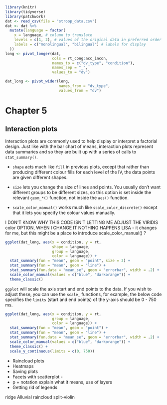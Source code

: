 ```r
library(knitr)
library(tidyverse)
library(patchwork)
dat <- read_csv(file = "stroop_data.csv")
dat <- dat %>%
  mutate(language = factor(
    x = language, # column to translate
    levels = c(1, 2), # values of the original data in preferred order
    labels = c("monolingual", "bilingual") # labels for display
  ))
long <- pivot_longer(dat, 
                     cols = rt_cong:acc_incon, 
                     names_to = c("dv_type", "condition"), 
                     names_sep = "_", 
                     values_to = "dv")

dat_long <- pivot_wider(long, 
                        names_from = "dv_type", 
                        values_from = "dv")
```
# Chapter 5

## Interaction plots

Interaction plots are commonly used to help display or interpret a factorial design. Just like with the bar chart of means, interaction plots represent data summaries and so they are built up with a series of calls to `stat_summary()`.

-   `shape` acts much like `fill` in previous plots, except that rather than producing different colour fills for each level of the IV, the data points are given different shapes.

-   `size` lets you change the size of lines and points. You usually don't want different groups to be different sizes, so this option is set inside the relevant `geom_*()` function, not inside the `aes()` function.

-   `scale_color_manual()` works much like `scale_color_discrete()` except that it lets you specify the colour values manually.

I DON'T KNOW WHY THIS CODE ISN'T LETTING ME ADJUST THE VIRIDIS color OPTION, WHEN I CHANGE IT NOTHING HAPPENS
LISA - it changes for me, but this might be a place to introduce scale_color_manual() ?

```r
ggplot(dat_long, aes(x = condition, y = rt, 
                     shape = language,
                     group = language,
                     color = language)) +
  stat_summary(fun = "mean", geom = "point", size = 3) +
  stat_summary(fun = "mean", geom = "line") +
  stat_summary(fun.data = "mean_se", geom = "errorbar", width = .2) +
  scale_color_manual(values = c("blue", "darkorange")) +
  theme_classic()
```

`ggplot` will scale the axis start and end points to the data. If you wish to adjust these, you can use the `scale_` functions, for example, the below code specifies the `limits` (start and end points) of the y-axis should be 0 - 750 ms.

```r
ggplot(dat_long, aes(x = condition, y = rt, 
                     group = language,
                     color = language)) +
  stat_summary(fun = "mean", geom = "point") +
  stat_summary(fun = "mean", geom = "line") +
  stat_summary(fun.data = "mean_se", geom = "errorbar", width = .2) +
  scale_color_manual(values = c("blue", "darkorange")) +
  theme_classic() +
  scale_y_continuous(limits = c(0, 750))
```

-   Raincloud plots
-   Heatmaps
-   Saving plots
-   Facets with scatterplot - 
-   p + notation explain what it means, use of layers
- Getting rid of legends

ridge
Alluvial
raincloud
split-violin
